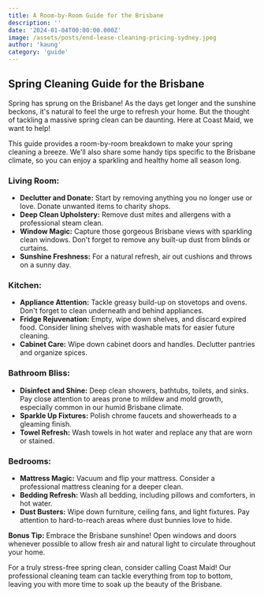 ```yaml
---
title: A Room-by-Room Guide for the Brisbane
description: ''
date: '2024-01-04T00:00:00.000Z'
image: /assets/posts/end-lease-cleaning-pricing-sydney.jpeg
author: 'kaung'
category: 'guide'
---
```


## Spring Cleaning Guide for the Brisbane

Spring has sprung on the Brisbane! As the days get longer and the sunshine beckons, it's natural to feel the urge to refresh your home. But the thought of tackling a massive spring clean can be daunting. Here at Coast Maid, we want to help!

This guide provides a room-by-room breakdown to make your spring cleaning a breeze. We'll also share some handy tips specific to the Brisbane climate, so you can enjoy a sparkling and healthy home all season long.

### Living Room:

- **Declutter and Donate:** Start by removing anything you no longer use or love. Donate unwanted items to charity shops.
- **Deep Clean Upholstery:** Remove dust mites and allergens with a professional steam clean.
- **Window Magic:** Capture those gorgeous Brisbane views with sparkling clean windows. Don't forget to remove any built-up dust from blinds or curtains.
- **Sunshine Freshness:** For a natural refresh, air out cushions and throws on a sunny day.

### Kitchen:

- **Appliance Attention:** Tackle greasy build-up on stovetops and ovens. Don't forget to clean underneath and behind appliances.
- **Fridge Rejuvenation:** Empty, wipe down shelves, and discard expired food. Consider lining shelves with washable mats for easier future cleaning.
- **Cabinet Care:** Wipe down cabinet doors and handles. Declutter pantries and organize spices.

### Bathroom Bliss:

- **Disinfect and Shine:** Deep clean showers, bathtubs, toilets, and sinks. Pay close attention to areas prone to mildew and mold growth, especially common in our humid Brisbane climate.
- **Sparkle Up Fixtures:** Polish chrome faucets and showerheads to a gleaming finish.
- **Towel Refresh:** Wash towels in hot water and replace any that are worn or stained.

### Bedrooms:

- **Mattress Magic:** Vacuum and flip your mattress. Consider a professional mattress cleaning for a deeper clean.
- **Bedding Refresh:** Wash all bedding, including pillows and comforters, in hot water.
- **Dust Busters:** Wipe down furniture, ceiling fans, and light fixtures. Pay attention to hard-to-reach areas where dust bunnies love to hide.

**Bonus Tip:** Embrace the Brisbane sunshine! Open windows and doors whenever possible to allow fresh air and natural light to circulate throughout your home.

For a truly stress-free spring clean, consider calling Coast Maid! Our professional cleaning team can tackle everything from top to bottom, leaving you with more time to soak up the beauty of the Brisbane.